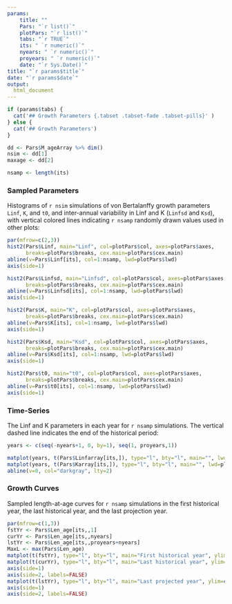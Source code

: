```yaml
---
params: 
    title: ""
    Pars: "`r list()`"
    plotPars: "`r list()`"
    tabs: "`r TRUE`"
    its: " `r numeric()`"
    nyears: " `r numeric()`"
    proyears: " `r numeric()`"
    date: "`r Sys.Date()`"
title: "`r params$title`"
date: "`r params$date`"
output:
  html_document
---
```



```r
if (params$tabs) {
  cat('## Growth Parameters {.tabset .tabset-fade .tabset-pills}' )
} else {
  cat('## Growth Parameters')
}

dd <- Pars$M_ageArray %>% dim()
nsim <- dd[1]
maxage <- dd[2]

nsamp <- length(its)
```

### Sampled Parameters 
Histograms of `r nsim` simulations of von Bertalanffy growth parameters `Linf`, `K`, and `t0`, and inter-annual variability in Linf and K (`Linfsd` and `Ksd`), with vertical colored lines indicating `r nsamp` randomly drawn values used in other plots:

```r
par(mfrow=c(2,3))
hist2(Pars$Linf, main="Linf", col=plotPars$col, axes=plotPars$axes,
      breaks=plotPars$breaks, cex.main=plotPars$cex.main)
abline(v=Pars$Linf[its], col=1:nsamp, lwd=plotPars$lwd)
axis(side=1) 

hist2(Pars$Linfsd, main="Linfsd", col=plotPars$col, axes=plotPars$axes,
      breaks=plotPars$breaks, cex.main=plotPars$cex.main)
abline(v=Pars$Linfsd[its], col=1:nsamp, lwd=plotPars$lwd)
axis(side=1) 

hist2(Pars$K, main="K", col=plotPars$col, axes=plotPars$axes,
      breaks=plotPars$breaks, cex.main=plotPars$cex.main)
abline(v=Pars$K[its], col=1:nsamp, lwd=plotPars$lwd)
axis(side=1) 

hist2(Pars$Ksd, main="Ksd", col=plotPars$col, axes=plotPars$axes,
      breaks=plotPars$breaks, cex.main=plotPars$cex.main)
abline(v=Pars$Ksd[its], col=1:nsamp, lwd=plotPars$lwd)
axis(side=1)

hist2(Pars$t0, main="t0", col=plotPars$col, axes=plotPars$axes,
      breaks=plotPars$breaks, cex.main=plotPars$cex.main)
abline(v=Pars$t0[its], col=1:nsamp, lwd=plotPars$lwd)
axis(side=1) 

```

### Time-Series
The Linf and K parameters in each year for `r nsamp` simulations. The vertical dashed line indicates the end of the historical period:

```r
years <- c(seq(-nyears+1, 0, by=1), seq(1, proyears,1))

matplot(years, t(Pars$Linfarray[its,]), type="l", bty="l", main="", lwd=plotPars$lwd, lty=1, ylab="Linf", xlab="Year")
matplot(years, t(Pars$Karray[its,]), type="l", bty="l", main="", lwd=plotPars$lwd, lty=1, ylab="K", xlab="Year")
abline(v=0, col="darkgray", lty=2)
```

### Growth Curves
Sampled length-at-age curves for `r nsamp` simulations in the first historical year, the last historical year, and the last projection year.
```r
par(mfrow=c(1,3))
fstYr <- Pars$Len_age[its,,1]
curYr <- Pars$Len_age[its,,nyears]
lstYr <- Pars$Len_age[its,,proyears+nyears]
MaxL <- max(Pars$Len_age)
matplot(t(fstYr), type="l", bty="l", main="First historical year", ylim=c(0, MaxL), xlab="Age", ylab="Length", cex.lab=2, lwd=plotPars$lwd, lty=1)
matplot(t(curYr), type="l", bty="l", main="Last historical year", ylim=c(0, MaxL),  axes=plotPars$axes, xlab="Age", ylab="", cex.lab=2, lwd=plotPars$lwd, lty=1)
axis(side=1)
axis(side=2, labels=FALSE)  
matplot(t(lstYr), type="l", bty="l", main="Last projected year", ylim=c(0, MaxL), axes=plotPars$axes, xlab="Age", ylab="", cex.lab=2, lwd=plotPars$lwd, lty=1)	
axis(side=1)
axis(side=2, labels=FALSE)  
```

